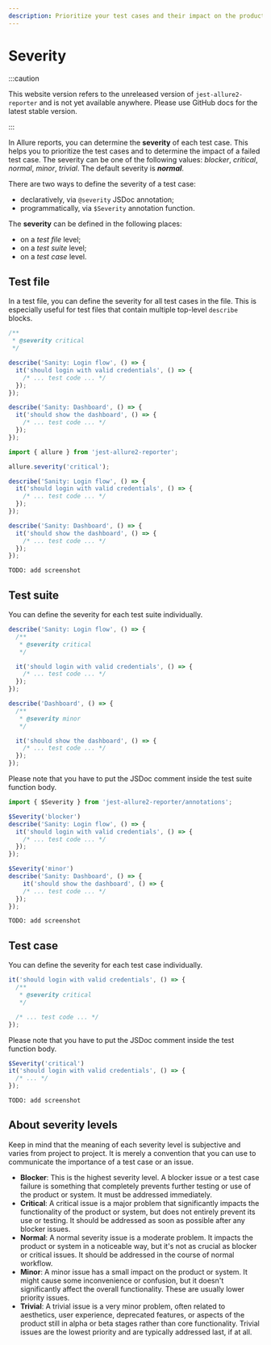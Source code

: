 ```yaml
---
description: Prioritize your test cases and their impact on the product.
---
```



# Severity

:::caution

This website version refers to the unreleased version of `jest-allure2-reporter` and is not yet available
anywhere. Please use GitHub docs for the latest stable version.

:::

In Allure reports, you can determine the **severity** of each test case.
This helps you to prioritize the test cases and to determine the impact of a failed test case.
The severity can be one of the following values: _blocker_, _critical_, _normal_, _minor_, _trivial_.
The default severity is **_normal_**.

There are two ways to define the severity of a test case:

* declaratively, via `@severity` JSDoc annotation;
* programmatically, via `$Severity` annotation function.

The **severity** can be defined in the following places:

* on a _test file_ level;
* on a _test suite_ level;
* on a _test case_ level.

## Test file

In a test file, you can define the severity for all test cases in the file.
This is especially useful for test files that contain multiple top-level `describe` blocks.

<Tabs groupId="approach">
  <TabItem value="jsdoc" label="JSDoc">

```js
/**
 * @severity critical
 */

describe('Sanity: Login flow', () => {
  it('should login with valid credentials', () => {
    /* ... test code ... */
  });
});

describe('Sanity: Dashboard', () => {
  it('should show the dashboard', () => {
    /* ... test code ... */
  });
});
```

  </TabItem>
  <TabItem value="dsl" label="Function">

```js
import { allure } from 'jest-allure2-reporter';

allure.severity('critical');

describe('Sanity: Login flow', () => {
  it('should login with valid credentials', () => {
    /* ... test code ... */
  });
});

describe('Sanity: Dashboard', () => {
  it('should show the dashboard', () => {
    /* ... test code ... */
  });
});
```

  </TabItem>
  <TabItem value="demo" label="Demo">

    TODO: add screenshot

  </TabItem>
</Tabs>

## Test suite

You can define the severity for each test suite individually.

<Tabs groupId="approach">
  <TabItem value="jsdoc" label="JSDoc">

```js
describe('Sanity: Login flow', () => {
  /**
   * @severity critical
   */

  it('should login with valid credentials', () => {
    /* ... test code ... */
  });
});

describe('Dashboard', () => {
  /**
   * @severity minor
   */

  it('should show the dashboard', () => {
    /* ... test code ... */
  });
});
```

Please note that you have to put the JSDoc comment inside the test suite function body.

  </TabItem>
  <TabItem value="dsl" label="Function">

```js
import { $Severity } from 'jest-allure2-reporter/annotations';

$Severity('blocker')
describe('Sanity: Login flow', () => {
  it('should login with valid credentials', () => {
    /* ... test code ... */
  });
});

$Severity('minor')
describe('Sanity: Dashboard', () => {
    it('should show the dashboard', () => {
    /* ... test code ... */
  });
});
```

  </TabItem>
  <TabItem value="demo" label="Demo">

    TODO: add screenshot

  </TabItem>
</Tabs>

## Test case

You can define the severity for each test case individually.

<Tabs groupId="approach">
  <TabItem value="jsdoc" label="JSDoc">

```js
it('should login with valid credentials', () => {
  /**
   * @severity critical
   */

  /* ... test code ... */
});
```

Please note that you have to put the JSDoc comment inside the test function body.

  </TabItem>
  <TabItem value="dsl" label="Function">

```js
$Severity('critical')
it('should login with valid credentials', () => {
  /* ... */
});
```

  </TabItem>
  <TabItem value="demo" label="Demo">

    TODO: add screenshot

  </TabItem>
</Tabs>

## About severity levels

Keep in mind that the meaning of each severity level is subjective and varies from project to project.
It is merely a convention that you can use to communicate the importance of a test case or an issue.

- **Blocker**: This is the highest severity level. A blocker issue or a test case failure is something that completely prevents further testing or use of the product or system. It must be addressed immediately.
- **Critical**: A critical issue is a major problem that significantly impacts the functionality of the product or system, but does not entirely prevent its use or testing. It should be addressed as soon as possible after any blocker issues.
- **Normal**: A normal severity issue is a moderate problem. It impacts the product or system in a noticeable way, but it's not as crucial as blocker or critical issues. It should be addressed in the course of normal workflow.
- **Minor**: A minor issue has a small impact on the product or system. It might cause some inconvenience or confusion, but it doesn't significantly affect the overall functionality. These are usually lower priority issues.
- **Trivial**: A trivial issue is a very minor problem, often related to aesthetics, user experience, deprecated features, or aspects of the product still in alpha or beta stages rather than core functionality. Trivial issues are the lowest priority and are typically addressed last, if at all.
